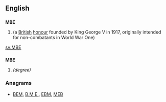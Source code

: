 ==English==

==={{initialism|en}}===
'''MBE'''

# {{w|Member of the Order of the British Empire}} (a [[British]] [[honour]] founded by King George V in 1917, originally intended for non-combatants in World War One)

[[sv:MBE]]

==={{abbreviation}}===
'''MBE'''

# {{w|Master of Bioscience Enterprise}} ''(degree)''

===Anagrams===
* [[BEM#English|BEM]], [[B.M.E.#English|B.M.E.]], [[EBM#English|EBM]], [[MEB#English|MEB]]